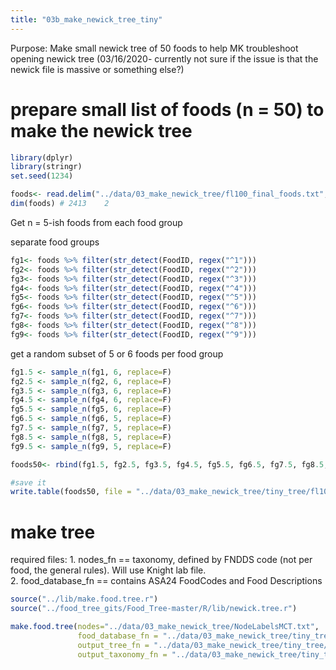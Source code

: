 ```yaml
---
title: "03b_make_newick_tree_tiny"
---
```



Purpose: Make small newick tree of 50 foods to help MK troubleshoot opening newick tree (03/16/2020- currently not sure if the issue is that the newick file is massive or something else?)  

# prepare small list of foods (n = 50) to make the newick tree

```r
library(dplyr)
library(stringr)
set.seed(1234)
```

```r
foods<- read.delim("../data/03_make_newick_tree/fl100_final_foods.txt", sep="\t")
dim(foods) # 2413    2
```

Get n = 5-ish foods from each food group 

separate food groups
```r
fg1<- foods %>% filter(str_detect(FoodID, regex("^1")))
fg2<- foods %>% filter(str_detect(FoodID, regex("^2")))
fg3<- foods %>% filter(str_detect(FoodID, regex("^3")))
fg4<- foods %>% filter(str_detect(FoodID, regex("^4")))
fg5<- foods %>% filter(str_detect(FoodID, regex("^5")))
fg6<- foods %>% filter(str_detect(FoodID, regex("^6")))
fg7<- foods %>% filter(str_detect(FoodID, regex("^7")))
fg8<- foods %>% filter(str_detect(FoodID, regex("^8")))
fg9<- foods %>% filter(str_detect(FoodID, regex("^9")))
```

get a random subset of 5 or 6 foods per food group

```r
fg1.5 <- sample_n(fg1, 6, replace=F)
fg2.5 <- sample_n(fg2, 6, replace=F)
fg3.5 <- sample_n(fg3, 6, replace=F)
fg4.5 <- sample_n(fg4, 6, replace=F)
fg5.5 <- sample_n(fg5, 6, replace=F)
fg6.5 <- sample_n(fg6, 5, replace=F)
fg7.5 <- sample_n(fg7, 5, replace=F)
fg8.5 <- sample_n(fg8, 5, replace=F)
fg9.5 <- sample_n(fg9, 5, replace=F)

foods50<- rbind(fg1.5, fg2.5, fg3.5, fg4.5, fg5.5, fg6.5, fg7.5, fg8.5, fg9.5)

#save it
write.table(foods50, file = "../data/03_make_newick_tree/tiny_tree/fl100_tiny_foods_n50.txt", sep= "\t", quote=F)
```

# make tree


required files: 
1. nodes_fn == taxonomy, defined by FNDDS code (not per food, the general rules). Will use Knight lab file.   
2. food_database_fn == contains ASA24 FoodCodes and Food Descriptions   


```r
source("../lib/make.food.tree.r")
source("../food_tree_gits/Food_Tree-master/R/lib/newick.tree.r")
```

```r
make.food.tree(nodes="../data/03_make_newick_tree/NodeLabelsMCT.txt",
               food_database_fn = "../data/03_make_newick_tree/tiny_tree/fl100_tiny_foods_n50.txt", 
               output_tree_fn = "../data/03_make_newick_tree/tiny_tree/fl100_newick_tree_tiny_n50.txt", 
               output_taxonomy_fn = "../data/03_make_newick_tree/tiny_tree/fl100_newick_taxonomy_tiny_n50.txt")
```


